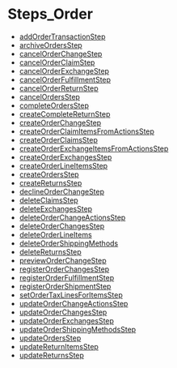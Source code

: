 
# Steps\_Order

- [addOrderTransactionStep](../Steps_Order/functions/core_flows.Order.Steps_Order.addOrderTransactionStep/page.mdx)
- [archiveOrdersStep](../Steps_Order/functions/core_flows.Order.Steps_Order.archiveOrdersStep/page.mdx)
- [cancelOrderChangeStep](../Steps_Order/functions/core_flows.Order.Steps_Order.cancelOrderChangeStep/page.mdx)
- [cancelOrderClaimStep](../Steps_Order/functions/core_flows.Order.Steps_Order.cancelOrderClaimStep/page.mdx)
- [cancelOrderExchangeStep](../Steps_Order/functions/core_flows.Order.Steps_Order.cancelOrderExchangeStep/page.mdx)
- [cancelOrderFulfillmentStep](../Steps_Order/functions/core_flows.Order.Steps_Order.cancelOrderFulfillmentStep/page.mdx)
- [cancelOrderReturnStep](../Steps_Order/functions/core_flows.Order.Steps_Order.cancelOrderReturnStep/page.mdx)
- [cancelOrdersStep](../Steps_Order/functions/core_flows.Order.Steps_Order.cancelOrdersStep/page.mdx)
- [completeOrdersStep](../Steps_Order/functions/core_flows.Order.Steps_Order.completeOrdersStep/page.mdx)
- [createCompleteReturnStep](../Steps_Order/functions/core_flows.Order.Steps_Order.createCompleteReturnStep/page.mdx)
- [createOrderChangeStep](../Steps_Order/functions/core_flows.Order.Steps_Order.createOrderChangeStep/page.mdx)
- [createOrderClaimItemsFromActionsStep](../Steps_Order/functions/core_flows.Order.Steps_Order.createOrderClaimItemsFromActionsStep/page.mdx)
- [createOrderClaimsStep](../Steps_Order/functions/core_flows.Order.Steps_Order.createOrderClaimsStep/page.mdx)
- [createOrderExchangeItemsFromActionsStep](../Steps_Order/functions/core_flows.Order.Steps_Order.createOrderExchangeItemsFromActionsStep/page.mdx)
- [createOrderExchangesStep](../Steps_Order/functions/core_flows.Order.Steps_Order.createOrderExchangesStep/page.mdx)
- [createOrderLineItemsStep](../Steps_Order/functions/core_flows.Order.Steps_Order.createOrderLineItemsStep/page.mdx)
- [createOrdersStep](../Steps_Order/functions/core_flows.Order.Steps_Order.createOrdersStep/page.mdx)
- [createReturnsStep](../Steps_Order/functions/core_flows.Order.Steps_Order.createReturnsStep/page.mdx)
- [declineOrderChangeStep](../Steps_Order/functions/core_flows.Order.Steps_Order.declineOrderChangeStep/page.mdx)
- [deleteClaimsStep](../Steps_Order/functions/core_flows.Order.Steps_Order.deleteClaimsStep/page.mdx)
- [deleteExchangesStep](../Steps_Order/functions/core_flows.Order.Steps_Order.deleteExchangesStep/page.mdx)
- [deleteOrderChangeActionsStep](../Steps_Order/functions/core_flows.Order.Steps_Order.deleteOrderChangeActionsStep/page.mdx)
- [deleteOrderChangesStep](../Steps_Order/functions/core_flows.Order.Steps_Order.deleteOrderChangesStep/page.mdx)
- [deleteOrderLineItems](../Steps_Order/functions/core_flows.Order.Steps_Order.deleteOrderLineItems/page.mdx)
- [deleteOrderShippingMethods](../Steps_Order/functions/core_flows.Order.Steps_Order.deleteOrderShippingMethods/page.mdx)
- [deleteReturnsStep](../Steps_Order/functions/core_flows.Order.Steps_Order.deleteReturnsStep/page.mdx)
- [previewOrderChangeStep](../Steps_Order/functions/core_flows.Order.Steps_Order.previewOrderChangeStep/page.mdx)
- [registerOrderChangesStep](../Steps_Order/functions/core_flows.Order.Steps_Order.registerOrderChangesStep/page.mdx)
- [registerOrderFulfillmentStep](../Steps_Order/functions/core_flows.Order.Steps_Order.registerOrderFulfillmentStep/page.mdx)
- [registerOrderShipmentStep](../Steps_Order/functions/core_flows.Order.Steps_Order.registerOrderShipmentStep/page.mdx)
- [setOrderTaxLinesForItemsStep](../Steps_Order/functions/core_flows.Order.Steps_Order.setOrderTaxLinesForItemsStep/page.mdx)
- [updateOrderChangeActionsStep](../Steps_Order/functions/core_flows.Order.Steps_Order.updateOrderChangeActionsStep/page.mdx)
- [updateOrderChangesStep](../Steps_Order/functions/core_flows.Order.Steps_Order.updateOrderChangesStep/page.mdx)
- [updateOrderExchangesStep](../Steps_Order/functions/core_flows.Order.Steps_Order.updateOrderExchangesStep/page.mdx)
- [updateOrderShippingMethodsStep](../Steps_Order/functions/core_flows.Order.Steps_Order.updateOrderShippingMethodsStep/page.mdx)
- [updateOrdersStep](../Steps_Order/functions/core_flows.Order.Steps_Order.updateOrdersStep/page.mdx)
- [updateReturnItemsStep](../Steps_Order/functions/core_flows.Order.Steps_Order.updateReturnItemsStep/page.mdx)
- [updateReturnsStep](../Steps_Order/functions/core_flows.Order.Steps_Order.updateReturnsStep/page.mdx)
